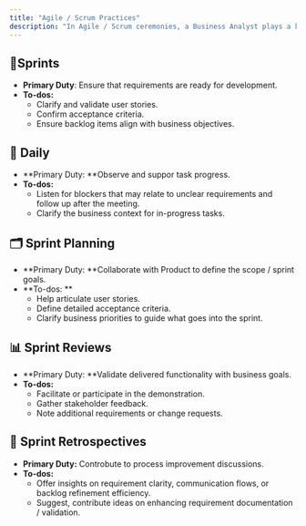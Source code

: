 ```yaml
---
title: "Agile / Scrum Practices"
description: "In Agile / Scrum ceremonies, a Business Analyst plays a key facilitative and collaborative role, especially when bridging communication between stakeholders and the development team."
---
```


## 🔁Sprints

- **Primary Duty**: Ensure that requirements are ready for development.
- **To-dos:**
  - Clarify and validate user stories.
  - Confirm acceptance criteria.
  - Ensure backlog items align with business objectives.

## 📣 Daily 

- **Primary Duty: **Observe and suppor task progress.
- **To-dos:**
  - Listen for blockers that may relate to unclear requirements and follow up after the meeting.
  - Clarify the business context for in-progress tasks.

## 🗂 **Sprint Planning**

- **Primary Duty: **Collaborate with Product to define the scope / sprint goals.
- **To-dos: **
  - Help articulate user stories.
  - Define detailed acceptance criteria.
  - Clarify business priorities to guide what goes into the sprint.

## 📊 **Sprint Reviews**

- **Primary Duty: **Validate delivered functionality with business goals.
- **To-dos:**
  - Facilitate or participate in the demonstration.
  - Gather stakeholder feedback.
  - Note additional requirements or change requests.

## 🧠 **Sprint Retrospectives**

- **Primary Duty:** Controbute to process improvement discussions.
- **To-dos:**
  - Offer insights on requirement clarity, communication flows, or backlog refinement efficiency.
  - Suggest, contribute ideas on enhancing requirement documentation / validation.